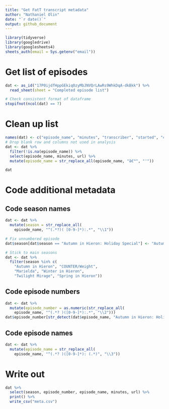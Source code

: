 ```yaml
---
title: "Get FatT transcript metadata"
author: "Nathaniel Olin"
date: "`r date()`"
output: github_document
---
```


```r
library(tidyverse)
library(googledrive)
library(googlesheets4)
sheets_auth(email = Sys.getenv("email"))
```

# Get list of episodes

```r
dat <- as_id("17P0ijdfHppGEkiq0zyMbJNVQrLAwRs9WhkDqA-dkBkk") %>%
  read_sheet(sheet = "Completed episode list")

# Check consistent format of dataframe
stopifnot(ncol(dat) == 7)
```

# Clean up list

```r
names(dat) <- c("episode_name", "minutes", "transcriber", "started", "complete", "url", "notes")
# Drop blank row and columns not used in analysis
dat <- dat %>% 
  filter(!is.na(episode_name)) %>%
  select(episode_name, minutes, url) %>%
  mutate(episode_name = str_replace_all(episode_name, "â€™", "'"))

dat
```

# Code additional metadata

## Code season names

```r
dat <- dat %>%
  mutate(season = str_replace_all(
    episode_name, "^(.*?)( [0-9-]*):.*", "\\1"))

# Fix unnumbered episode
dat$season[dat$season == "Autumn in Hieron: Holiday Special"] <- "Autumn in Hieron"

# Stick to main seasons
dat <- dat %>%
  filter(season %in% c(
    "Autumn in Hieron", "COUNTER/Weight", 
    "Marielda", "Winter in Hieron", 
    "Twilight Mirage", "Spring in Hieron"))
```

## Code episode numbers

```r
dat <- dat %>%
  mutate(episode_number = as.numeric(str_replace_all(
    episode_name, "^(.*? )([0-9-]*):.*", "\\2")))
dat$episode_number[str_detect(dat$episode_name, "Autumn in Hieron: Holiday Special")] <- NA
```

## Code episode names

```r
dat <- dat %>%
  mutate(episode_name = str_replace_all(
    episode_name, "^(.*? )([0-9-]*): (.*)", "\\3"))
```

# Write out

```r
dat %>%
  select(season, episode_number, episode_name, minutes, url) %>%
  print() %>%
  write_csv("meta.csv")
```

